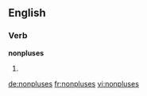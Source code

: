 ==English==

===Verb===
'''nonpluses'''

# {{third-person singular of|nonplus}}

[[de:nonpluses]]
[[fr:nonpluses]]
[[vi:nonpluses]]